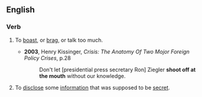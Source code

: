 ==English==

===Verb===
{{head|en|verb|head=[[shoot off]] at the [[mouth]]}}

# {{lb|en|informal|idiomatic}} To [[boast]], or [[brag]], or talk too much.
#* '''2003''', Henry Kissinger, ''Crisis: The Anatomy Of Two Mojor Foreign Policy Crises'', p.28
#*: Don't let [presidential press secretary Ron] Ziegler '''shoot off at the mouth''' without our knowledge.
# {{lb|en|informal|idiomatic}} To [[disclose]] some [[information]] that was supposed to be [[secret]].